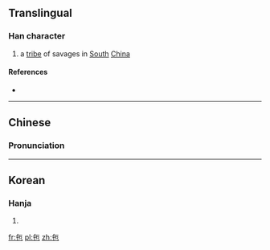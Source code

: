 ==Translingual==

===Han character===
{{Han char|rn=5|rad=乙|as=04|sn=5|four=80712|canj=OPD|ids=⿱𠂉也}}

# a [[tribe]] of savages in [[south|South]] [[China]]

====References====
* {{Han ref|kx=0084.080|hdz=10036.020|uh=340C|ud=13324}}

----

==Chinese==
{{zh-hanzi-box|[[㐌]]}}

===Pronunciation===
{{zh-pron
|m=yí
|c=zyu4
|mc=
|oc=
|ma=
|cat=pn
}}

----

==Korean==

===Hanja===
{{ko-hanja|hangeul=이|rv=i|mr=i|y=i}}

# {{defn|lang=ko|sort=乙04}}

[[fr:㐌]]
[[pl:㐌]]
[[zh:㐌]]